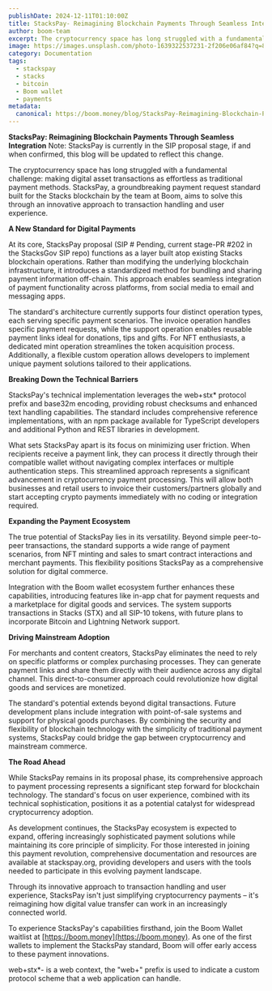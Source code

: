 ```yaml
---
publishDate: 2024-12-11T01:10:00Z
title: StacksPay- Reimagining Blockchain Payments Through Seamless Integration
author: boom-team
excerpt: The cryptocurrency space has long struggled with a fundamental challenge: making digital asset transactions as effortless as traditional payment methods. StacksPay, a groundbreaking payment request standard built for the Stacks blockchain by the team at Boom, aims to solve this through an innovative approach to transaction handling and user experience.
image: https://images.unsplash.com/photo-1639322537231-2f206e06af84?q=80&w=1932&auto=format&fit=crop&ixlib=rb-4.0.3&ixid=M3wxMjA3fDB8MHxwaG90by1wYWdlfHx8fGVufDB8fHx8fA%3D%3D
category: Documentation
tags:
  - stackspay
  - stacks
  - bitcoin
  - Boom wallet
  - payments
metadata:
  canonical: https://boom.money/blog/StacksPay-Reimagining-Blockchain-Payments-Through-Seamless-Integration
---
```


**StacksPay: Reimagining Blockchain Payments Through Seamless Integration**
Note: StacksPay is currently in the SIP proposal stage, if and when confirmed, this blog will be updated to reflect this change.
 
The cryptocurrency space has long struggled with a fundamental challenge: making digital asset transactions as effortless as traditional payment methods. StacksPay, a groundbreaking payment request standard built for the Stacks blockchain by the team at Boom, aims to solve this through an innovative approach to transaction handling and user experience.
 
**A New Standard for Digital Payments**

At its core, StacksPay proposal (SIP # Pending, current stage-PR #202 in the StacksGov SIP repo) functions as a layer built atop existing Stacks blockchain operations. Rather than modifying the underlying blockchain infrastructure, it introduces a standardized method for bundling and sharing payment information off-chain. This approach enables seamless integration of payment functionality across platforms, from social media to email and messaging apps.

The standard's architecture currently supports four distinct operation types, each serving specific payment scenarios. The invoice operation handles specific payment requests, while the support operation enables reusable payment links ideal for donations, tips and gifts. For NFT enthusiasts, a dedicated mint operation streamlines the token acquisition process. Additionally, a flexible custom operation allows developers to implement unique payment solutions tailored to their applications.

 
**Breaking Down the Technical Barriers**

StacksPay's technical implementation leverages the web+stx* protocol prefix and base32m encoding, providing robust checksums and enhanced text handling capabilities. The standard includes comprehensive reference implementations, with an npm package available for TypeScript developers and additional Python and REST libraries in development.

What sets StacksPay apart is its focus on minimizing user friction. When recipients receive a payment link, they can process it directly through their compatible wallet without navigating complex interfaces or multiple authentication steps. This streamlined approach represents a significant advancement in cryptocurrency payment processing. This will allow both businesses and retail users to invoice their customers/partners globally and start accepting crypto payments immediately with no coding or integration required.

 
**Expanding the Payment Ecosystem**

The true potential of StacksPay lies in its versatility. Beyond simple peer-to-peer transactions, the standard supports a wide range of payment scenarios, from NFT minting and sales to smart contract interactions and merchant payments. This flexibility positions StacksPay as a comprehensive solution for digital commerce.

Integration with the Boom wallet ecosystem further enhances these capabilities, introducing features like in-app chat for payment requests and a marketplace for digital goods and services. The system supports transactions in Stacks (STX) and all SIP-10 tokens, with future plans to incorporate Bitcoin and Lightning Network support.

 
**Driving Mainstream Adoption**

For merchants and content creators, StacksPay eliminates the need to rely on specific platforms or complex purchasing processes. They can generate payment links and share them directly with their audience across any digital channel. This direct-to-consumer approach could revolutionize how digital goods and services are monetized.

The standard's potential extends beyond digital transactions. Future development plans include integration with point-of-sale systems and support for physical goods purchases. By combining the security and flexibility of blockchain technology with the simplicity of traditional payment systems, StacksPay could bridge the gap between cryptocurrency and mainstream commerce.

 
**The Road Ahead**

While StacksPay remains in its proposal phase, its comprehensive approach to payment processing represents a significant step forward for blockchain technology. The standard's focus on user experience, combined with its technical sophistication, positions it as a potential catalyst for widespread cryptocurrency adoption.

As development continues, the StacksPay ecosystem is expected to expand, offering increasingly sophisticated payment solutions while maintaining its core principle of simplicity. For those interested in joining this payment revolution, comprehensive documentation and resources are available at stackspay.org, providing developers and users with the tools needed to participate in this evolving payment landscape.

Through its innovative approach to transaction handling and user experience, StacksPay isn't just simplifying cryptocurrency payments – it's reimagining how digital value transfer can work in an increasingly connected world.

To experience StacksPay's capabilities firsthand, join the Boom Wallet waitlist at [https://boom.money](https://boom.money). As one of the first wallets to implement the StacksPay standard, Boom will offer early access to these payment innovations.

web+stx*- is a web context, the "web+" prefix is used to indicate a custom protocol scheme that a web application can handle.


